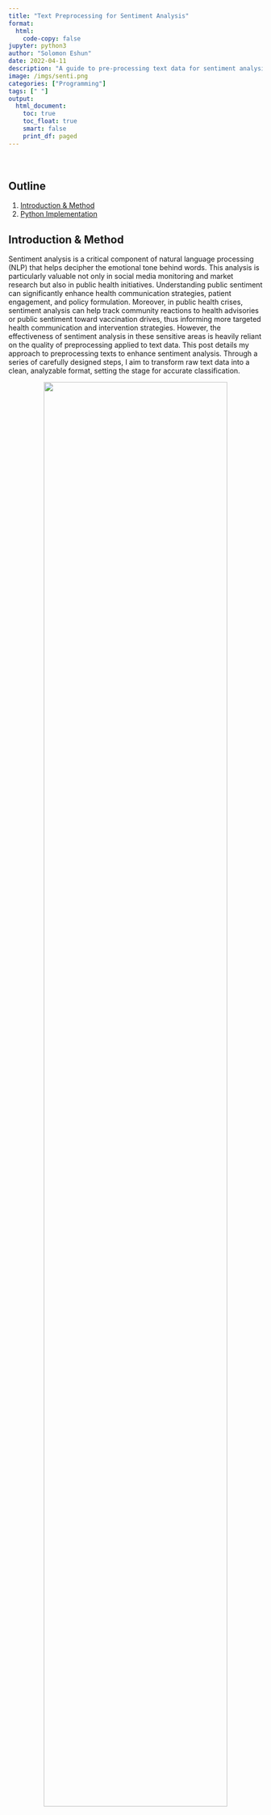 ```yaml
---
title: "Text Preprocessing for Sentiment Analysis"
format:
  html:
    code-copy: false
jupyter: python3
author: "Solomon Eshun"
date: 2022-04-11
description: "A guide to pre-processing text data for sentiment analysis in Python."
image: /imgs/senti.png
categories: ["Programming"]
tags: [" "]
output: 
  html_document:
    toc: true
    toc_float: true
    smart: false
    print_df: paged
---
```



<style>
nav button {
    all: unset;
}
</style>



<div style="height: 20px;"></div>

## Outline

1. [Introduction & Method](#Introduction-1)
2. [Python Implementation](#Python-codes-implementation)


## Introduction & Method {#Introduction-1}

Sentiment analysis is a critical component of natural language processing (NLP) that helps decipher the emotional tone behind words. This analysis is particularly valuable not only in social media monitoring and market research but also in public health initiatives. Understanding public sentiment can significantly enhance health communication strategies, patient engagement, and policy formulation. Moreover, in public health crises, sentiment analysis can help track community reactions to health advisories or public sentiment toward vaccination drives, thus informing more targeted health communication and intervention strategies. However, the effectiveness of sentiment analysis in these sensitive areas is heavily reliant on the quality of preprocessing applied to text data. This post details my approach to preprocessing texts to enhance sentiment analysis. Through a series of carefully designed steps, I aim to transform raw text data into a clean, analyzable format, setting the stage for accurate classification.

<div style="text-align: center;">
![](/imgs/Fig1.png){.lightbox width=85%}
</div>

Here’s a detailed breakdown of the preprocessing techniques I employed to refine the raw tweet data:


1. <u>URL Removal</u>: I began by stripping URLs from the texts. URLs usually don't contribute to sentiment and can add irrelevant noise to the text, so removing them helps in focusing on meaningful content.


2. <u>Tokenization</u>: Next, I tokenized the text by splitting the texts into individual words. This is crucial as it allows us to process the text at the word level, which is essential for the subsequent cleaning and analysis steps.

3. <u>Removing Stopwords</u>: I then removed stopwords - common words such as "the," "and," "is," etc., which are abundant in English but do not carry significant sentiment. Eliminating these words helps reduce textual noise and focuses the analysis on more impactful words that convey sentiment.

4. <u>Eliminating Special Characters</u>: I also scrubbed the text of special characters like punctuation marks, symbols and emojis. These characters do not typically contribute to sentiment and can impede the performance of sentiment analysis models.

5. <u>Lemmatization</u>: Finally, I applied lemmatization to consolidate similar words to their base or dictionary forms. Unlike stemming, which simply chops off the ends of words to reach a common base, lemmatization considers the context and morphological analysis of words to accurately transform them to their lemma. This process reduces the number of unique words the model must handle, enhancing its ability to generalize across different variations of the same word. 

Through these text preprocessing steps, I transformed the raw text data into a clean and standardized format. This preparation is vital for conducting accurate sentiment analysis as it helps eliminate noise, reduce the complexity of the data, and focus on the most impactful elements of the text. The preprocessed texts are now ready for further analysis and can be effectively used in sentiment classification models to understand public sentiment.



## Python Implementation {#Python-codes-implementation}

Before creating the preprocessing function, it's essential to set up the environment with the required packages. This includes loading libraries and downloading necessary data for text manipulation.

<div class="code-wrapper">
```python
#| code-overflow: wrap
#| eval: false

# Install the emoji package before loading
!pip install emoji

```
</div>


<div class="code-wrapper">
```python
#| code-overflow: wrap
#| output: false

# Load Required packages
import pandas as pd
pd.set_option('display.max_colwidth', None)
import numpy as np
import nltk, re, emoji, spacy
from nltk.stem import WordNetLemmatizer
from nltk.corpus import stopwords

# Download necessary NLTK resources
nltk.download('stopwords')
nltk.download('punkt')
nltk.download('wordnet')

```
</div>


<div style="height: 20px;"></div>

The `preprocess_text` function below incorporates all the preprocessing steps discussed in the [Introduction & Method](#Introduction-1) section. It is structured to be reusable for any text dataset that requires cleaning for sentiment analysis.


<div class="code-wrapper">
```python
#| code-overflow: wrap

# Load the spaCy model
nlp = spacy.load("en_core_web_sm")

def preprocess_text(data):
    processed_data = []
    # Set of English stopwords
    stop = set(stopwords.words('english'))
    for sentence in data:
        # Remove URLs
        text = re.sub(r'https?://\S+|www\.\S+', '', sentence)

        # Remove emojis using the emoji library
        text = emoji.replace_emoji(text, replace='')

        # Create spaCy doc object
        doc = nlp(text)

        lem_list = []
        for token in doc:
            if token.is_alpha and token.text.lower() not in stop:  # Check if token is alphabetic and not a stopword
                if token.pos_ != "PRON":  # Exclude all pronouns
                    lem_list.append(token.lemma_.lower())

        # Rejoin words to form the final cleaned text
        final_text = ' '.join(lem_list)
        processed_data.append(final_text)

    return processed_data



  
```
</div>

<div style="height: 20px;"></div>

To demonstrate the functionality, the preprocessing function is applied to a sample dataset containing reviews. This will output the cleaned versions of the input reviews, showing how punctuation, common words, and case have been normalized.

<div class="code-wrapper">
```python
#| code-overflow: wrap

# Sample input text
sample_text = ["The pandemic has affected the world.. @100% https://example.com!! :)"]
cleaned_text = preprocess_text(sample_text)
cleaned_text

```
</div>

<div style="height: 20px;"></div>

Next, I create a DataFrame with 20 sample reviews, ratings, and IDs, and apply the function to clean the review texts.

<div class="code-wrapper">
```python
#| code-overflow: wrap
# Creating a sample DataFrame with texts

data = {
    'Review': [
        "Lockdown was necessary for our safety, I fully support it! 😊",
        "I understand the need but it was too long. 😕",
        "Lockdown completely disrupted my life, it was terrible. 😡",
        "It was well-handled and necessary for public health. 🏥",
        "Lockdown helped us control the virus spread. 😷",
        "It was too restrictive and unnecessary for so long. 😒",
        "Not sure if lockdown was the best solution, but we had no choice. 🤷",
        "It saved lives, but at a great personal cost to many. 😔",
        "The government did what was necessary during the lockdown. 👍",
        "Lockdown was too harsh and not managed well. 😠",
        "It was a good measure, but I hated being stuck at home. 🏠😖",
        "Lockdown was essential but mental health suffered a lot. 🧠💔",
        "The benefits outweigh the negatives of the lockdown. ➕➖",
        "Poor execution made it harder than it should be. 😞",
        "Lockdown was over before it was truly safe to do so. 😨",
        "We needed the lockdown to protect vulnerable populations. 🛡️",
        "The economic impact of lockdown was devastating. 💸",
        "Lockdown showed we can take collective action when needed. 🤝",
        "It was necessary, but the government support was insufficient. 💔",
        "Lockdown should have been stricter to be more effective. ⚠️"
    ],
    'Sentiment_Rating': [5, 3, 1, 4, 5, 2, 3, 3, 4, 1, 3, 2, 4, 2, 3, 5, 1, 4, 2, 4]
}

# Creating the DataFrame
reviews_df = pd.DataFrame(data)

# Applying the text preprocessing function
reviews_df['Cleaned_Review'] = preprocess_text(reviews_df['Review'].tolist())
reviews_df
```
</div>


